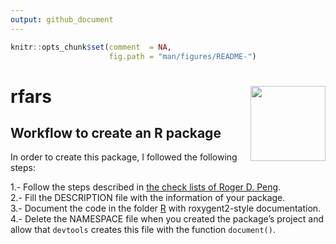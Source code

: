 ```yaml
---
output: github_document
---
```


<!-- 
  README.md is generated from README.Rmd, so you should edit that file.
-->

```r
knitr::opts_chunk$set(comment  = NA,
                      fig.path = "man/figures/README-")
```

# rfars <img src="man/figures/logo.png" align="right" width="120"/>

## Workflow to create an R package

In order to create this package, I followed the following steps:
  
1.- Follow the steps described in [the check lists of Roger D.   Peng](https://github.com/rdpeng/daprocedures/blob/master/README.md).  
2.- Fill the DESCRIPTION file with the information of your package.  
3.- Document the code in the folder [R](./R) with roxygent2-style documentation.  
4.- Delete the NAMESPACE file when you created the package's project and allow that `devtools` creates this file with the function `document()`.
